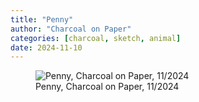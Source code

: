 ```yaml
---
title: "Penny"
author: "Charcoal on Paper"
categories: [charcoal, sketch, animal]
date: 2024-11-10
---
```


![Penny, Charcoal on Paper, 11/2024](IMG_0737.JPG)
